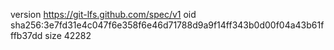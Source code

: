 version https://git-lfs.github.com/spec/v1
oid sha256:3e7fd31e4c047f6e358f6e46d71788d9a9f14ff343b0d00f04a43b61fffb37dd
size 42282

